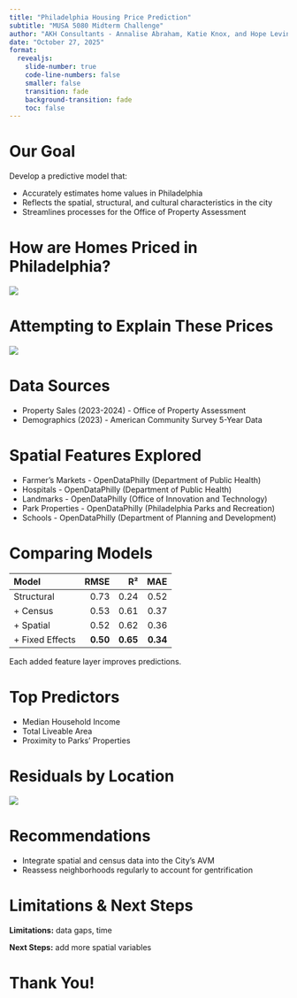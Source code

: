 ```yaml
---
title: "Philadelphia Housing Price Prediction"
subtitle: "MUSA 5080 Midterm Challenge"
author: "AKH Consultants - Annalise Abraham, Katie Knox, and Hope Levin"
date: "October 27, 2025"
format:
  revealjs:
    slide-number: true
    code-line-numbers: false
    smaller: false
    transition: fade
    background-transition: fade
    toc: false
---
```


# Our Goal
Develop a predictive model that:

-   Accurately estimates home values in Philadelphia
-   Reflects the spatial, structural, and cultural characteristics in the city
-   Streamlines processes for the Office of Property Assessment

# How are Homes Priced in Philadelphia?
![](images/ResidentialPropertySales.png)

# Attempting to Explain These Prices
![](images/Bedrooms.png)
  
# Data Sources
-   Property Sales (2023-2024) - Office of Property Assessment
-   Demographics (2023) - American Community Survey 5-Year Data

# Spatial Features Explored
-   Farmer's Markets - OpenDataPhilly (Department of Public Health)
-   Hospitals - OpenDataPhilly (Department of Public Health)
-   Landmarks - OpenDataPhilly (Office of Innovation and Technology)
-   Park Properties - OpenDataPhilly (Philadelphia Parks and Recreation)
-   Schools - OpenDataPhilly (Department of Planning and Development)

# Comparing Models
| Model | RMSE | R² | MAE |
|:--|--:|--:|--:|
| Structural | 0.73 | 0.24 | 0.52 |
| + Census | 0.53 | 0.61 | 0.37 |
| + Spatial | 0.52 | 0.62 | 0.36 |
| + Fixed Effects | **0.50** | **0.65** | **0.34** |

Each added feature layer improves predictions.

# Top Predictors
-   Median Household Income
-   Total Liveable Area
-   Proximity to Parks' Properties

# Residuals by Location
![](images/ResidualsAcross.png)
  
# Recommendations
-   Integrate spatial and census data into the City's AVM
-   Reassess neighborhoods regularly to account for gentrification

# Limitations & Next Steps
**Limitations:** data gaps, time

**Next Steps:** add more spatial variables

# Thank You!